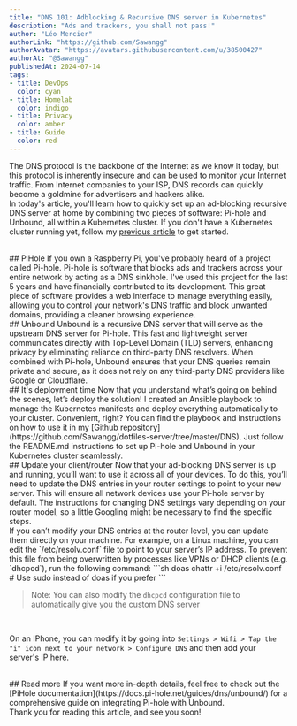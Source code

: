 ```yaml
---
title: "DNS 101: Adblocking & Recursive DNS server in Kubernetes"
description: "Ads and trackers, you shall not pass!"
author: "Léo Mercier"
authorLink: "https://github.com/Sawangg"
authorAvatar: "https://avatars.githubusercontent.com/u/38500427"
authorAt: "@Sawangg"
publishedAt: 2024-07-14
tags:
- title: DevOps
  color: cyan
- title: Homelab
  color: indigo
- title: Privacy
  color: amber
- title: Guide
  color: red
---
```



The DNS protocol is the backbone of the Internet as we know it today, but this protocol is inherently insecure and can
be used to monitor your Internet traffic. From Internet companies to your ISP, DNS records can quickly become a goldmine
for advertisers and hackers alike.  
In today's article, you'll learn how to quickly set up an ad-blocking recursive DNS server at home by combining two
pieces of software: Pi-hole and Unbound, all within a Kubernetes cluster. If you don't have a Kubernetes cluster running
yet, follow my [previous article](https://leomercier.blog/posts/kubernetes-ansible) to get started.

<br />
## PiHole
If you own a Raspberry Pi, you've probably heard of a project called Pi-hole. Pi-hole is software that blocks ads and
trackers across your entire network by acting as a DNS sinkhole. I've used this project for the last 5 years and have
financially contributed to its development. This great piece of software provides a web interface to manage everything
easily, allowing you to control your network's DNS traffic and block unwanted domains, providing a cleaner browsing
experience.

<br />
## Unbound
Unbound is a recursive DNS server that will serve as the upstream DNS server for Pi-hole. This fast and lightweight
server communicates directly with Top-Level Domain (TLD) servers, enhancing privacy by eliminating reliance on
third-party DNS resolvers. When combined with Pi-hole, Unbound ensures that your DNS queries remain private and secure,
as it does not rely on any third-party DNS providers like Google or Cloudflare.

<br />
## It's deployment time
Now that you understand what’s going on behind the scenes, let’s deploy the solution! I created an Ansible playbook to
manage the Kubernetes manifests and deploy everything automatically to your cluster. Convenient, right? You can find the
playbook and instructions on how to use it in my [Github
repository](https://github.com/Sawangg/dotfiles-server/tree/master/DNS). Just follow the README.md instructions to set
up Pi-hole and Unbound in your Kubernetes cluster seamlessly.

<br />
## Update your client/router
Now that your ad-blocking DNS server is up and running, you’ll want to use it across all of your devices. To do this, you’ll need to update the DNS entries in your router settings to point to your new server. This will ensure all network devices use your Pi-hole server by default. The instructions for changing DNS settings vary depending on your router model, so a little Googling might be necessary to find the specific steps.  
<br/>
If you can’t modify your DNS entries at the router level, you can update them directly on your machine. For example, on
a Linux machine, you can edit the `/etc/resolv.conf` file to point to your server’s IP address. To prevent this file
from being overwritten by processes like VPNs or DHCP clients (e.g. `dhcpcd`), run the following command:
```sh
doas chattr +i /etc/resolv.conf # Use sudo instead of doas if you prefer
```

> Note: You can also modify the `dhcpcd` configuration file to automatically give you the custom DNS server
<br/>

On an IPhone, you can modify it by going into `Settings > Wifi > Tap the "i" icon next to your network > Configure DNS` and then add your
server's IP here.

<br />
## Read more
If you want more in-depth details, feel free to check out the [PiHole
documentation](https://docs.pi-hole.net/guides/dns/unbound/) for a comprehensive guide on integrating Pi-hole with Unbound.
<br />
Thank you for reading this article, and see you soon!
